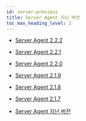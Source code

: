 ```yaml
---
id: server-previous
title: Server Agent 지난 버전
toc_max_heading_level: 2
---
```


* [Server Agent 2.2.2](server-2.2.2)

* [Server Agent 2.2.1](server-2.2.1)

* [Server Agent 2.2.0](server-2.2.0)

* [Server Agent 2.1.9](server-2.1.9)

* [Server Agent 2.1.8](server-2.1.8)

* [Server Agent 2.1.7](server-2.1.7)

* [Server Agent 지난 버전](https://deprecated-docs.whatap.io/kr/releasenotes/#server-agent-release-notes)
